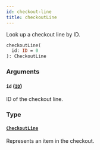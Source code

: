 ```yaml
---
id: checkout-line
title: checkoutLine
---
```


Look up a checkout line by ID.

```graphql
checkoutLine(
  id: ID = 0
): CheckoutLine

```

### Arguments

#### `id` ([`ID`](/developer/api-reference/scalars/id.mdx))

ID of the checkout line.

### Type

#### [`CheckoutLine`](/developer/api-reference/objects/checkout-line.mdx)

Represents an item in the checkout.

